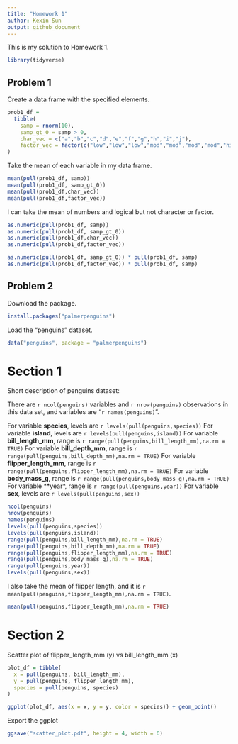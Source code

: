 ```yaml
---
title: "Homework 1"
author: Kexin Sun
output: github_document
---
```


This is my solution to Homework 1.


```r
library(tidyverse)
```

## Problem 1

Create a data frame with the specified elements.

```r
prob1_df = 
  tibble(
    samp = rnorm(10),
    samp_gt_0 = samp > 0,
    char_vec = c("a","b","c","d","e","f","g","h","i","j"),
    factor_vec = factor(c("low","low","low","mod","mod","mod","mod","high","high","high"))
)

```

Take the mean of each variable in my data frame.

```r
mean(pull(prob1_df, samp))
mean(pull(prob1_df, samp_gt_0))
mean(pull(prob1_df,char_vec))
mean(pull(prob1_df,factor_vec))

```

I can take the mean of numbers and logical but not character or factor.

```r
as.numeric(pull(prob1_df, samp))
as.numeric(pull(prob1_df, samp_gt_0))
as.numeric(pull(prob1_df,char_vec))
as.numeric(pull(prob1_df,factor_vec))
```


```r
as.numeric(pull(prob1_df, samp_gt_0)) * pull(prob1_df, samp)
as.numeric(pull(prob1_df,factor_vec)) * pull(prob1_df, samp)

```



## Problem 2

Download the package.

```r
install.packages("palmerpenguins")
```


Load the "penguins" dataset.

```r
data("penguins", package = "palmerpenguins")
```

# Section 1
Short description of penguins dataset:

There are `r ncol(penguins)` variables and `r nrow(penguins)` observations in this data set,
and variables are "`r names(penguins)`".

For variable **species**, levels are `r levels(pull(penguins,species))`
For variable **island**, levels are `r levels(pull(penguins,island))`
For variable **bill_length_mm**, range is `r range(pull(penguins,bill_length_mm),na.rm = TRUE)`
For variable **bill_depth_mm**, range is `r range(pull(penguins,bill_depth_mm),na.rm = TRUE)`
For variable **flipper_length_mm**, range is `r range(pull(penguins,flipper_length_mm),na.rm = TRUE)`
For variable **body_mass_g**, range is `r range(pull(penguins,body_mass_g),na.rm = TRUE)`
For variable **year*, range is `r range(pull(penguins,year))`
For variable **sex**, levels are `r levels(pull(penguins,sex))`




```r
ncol(penguins)
nrow(penguins)
names(penguins)
levels(pull(penguins,species))
levels(pull(penguins,island))
range(pull(penguins,bill_length_mm),na.rm = TRUE)
range(pull(penguins,bill_depth_mm),na.rm = TRUE)
range(pull(penguins,flipper_length_mm),na.rm = TRUE)
range(pull(penguins,body_mass_g),na.rm = TRUE)
range(pull(penguins,year))
levels(pull(penguins,sex))
```


I also take the mean of flipper length, 
and it is `r mean(pull(penguins,flipper_length_mm),na.rm = TRUE)`.

```r
mean(pull(penguins,flipper_length_mm),na.rm = TRUE)
```


# Section 2
Scatter plot of flipper_length_mm (y) vs bill_length_mm (x) 

```r
plot_df = tibble(
  x = pull(penguins, bill_length_mm),
  y = pull(penguins, flipper_length_mm),
  species = pull(penguins, species)
)

ggplot(plot_df, aes(x = x, y = y, color = species)) + geom_point()
```

Export the ggplot

```r
ggsave("scatter_plot.pdf", height = 4, width = 6)
```

